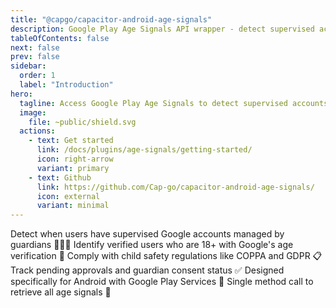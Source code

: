 ```yaml
---
title: "@capgo/capacitor-android-age-signals"
description: Google Play Age Signals API wrapper - detect supervised accounts, guardian approvals, and verified users.
tableOfContents: false
next: false
prev: false
sidebar:
  order: 1
  label: "Introduction"
hero:
  tagline: Access Google Play Age Signals to detect supervised accounts, verify user ages, and comply with child safety regulations in your Android app.
  image:
    file: ~public/shield.svg
  actions:
    - text: Get started
      link: /docs/plugins/age-signals/getting-started/
      icon: right-arrow
      variant: primary
    - text: Github
      link: https://github.com/Cap-go/capacitor-android-age-signals/
      icon: external
      variant: minimal
---
```



<CardGrid stagger>
  <Card title="Supervised Accounts" icon="user">
    Detect when users have supervised Google accounts managed by guardians 👨‍👧‍👦
  </Card>
  <Card title="Age Verification" icon="shield-check">
    Identify verified users who are 18+ with Google's age verification 🔐
  </Card>
  <Card title="Compliance" icon="check">
    Comply with child safety regulations like COPPA and GDPR 📋
  </Card>
  <Card title="Guardian Approvals" icon="star">
    Track pending approvals and guardian consent status ✅
  </Card>
  <Card title="Android Only" icon="puzzle">
    Designed specifically for Android with Google Play Services 📱
  </Card>
  <Card title="Simple API" icon="rocket">
    Single method call to retrieve all age signals 🚀
  </Card>
</CardGrid>
